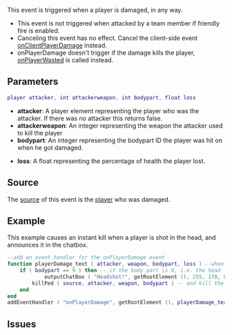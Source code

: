  
{{Server event}}
This event is triggered when a player is damaged, in any way.

*This event is not triggered when attacked by a team member if friendly fire is enabled.
*Canceling this event has no effect. Cancel the client-side event [[/onClientPlayerDamage.md|onClientPlayerDamage]] instead.
*onPlayerDamage doesn't trigger if the damage kills the player, [[/onPlayerWasted.md|onPlayerWasted]] is called instead. 

==Parameters==
<syntaxhighlight lang="lua">
player attacker, int attackerweapon, int bodypart, float loss
</syntaxhighlight> 

*'''attacker''': A player element representing the player who was the attacker.  If there was no attacker this returns false.
*'''attackerweapon''': An integer representing the weapon the attacker used to kill the player
*'''bodypart''': An integer representing the bodypart ID the player was hit on when he got damaged.
{{BodyParts}}
*'''loss''': A float representing the percentage of health the player lost.

==Source==
The [[/event_system#Event_source.md|source]] of this event is the [[/player.md|player]] who was damaged.

==Example== 
This example causes an instant kill when a player is shot in the head, and announces it in the chatbox.
<syntaxhighlight lang="lua">
--add an event handler for the onPlayerDamage event
function playerDamage_text ( attacker, weapon, bodypart, loss ) --when a player is damaged
	if ( bodypart == 9 ) then -- if the body part is 9, i.e. the head
            outputChatBox ( "Headshot!", getRootElement (), 255, 170, 0 ) --output "Headshot" into the chatbox
	    killPed ( source, attacker, weapon, bodypart ) -- and kill the player
	end
end
addEventHandler ( "onPlayerDamage", getRootElement (), playerDamage_text )
</syntaxhighlight>

==Issues==
{{Issues|
{{Issue|6495|[Fixed in 1.3.3-5411] onPlayerDamage has wrong parameters if source on vehicle}}
{{Issue|8082|Custom weapons & objects don't fully work with ped damage events}}
}}

{{See also/Server event|Player events}}